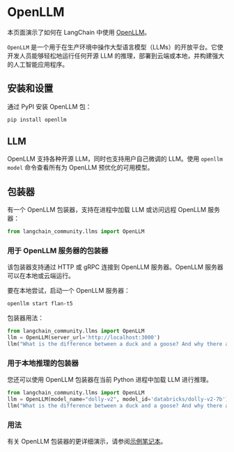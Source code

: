 # OpenLLM

本页面演示了如何在 LangChain 中使用 [OpenLLM](https://github.com/bentoml/OpenLLM)。

`OpenLLM` 是一个用于在生产环境中操作大型语言模型（LLMs）的开放平台。它使开发人员能够轻松地运行任何开源 LLM 的推理，部署到云端或本地，并构建强大的人工智能应用程序。

## 安装和设置

通过 PyPI 安装 OpenLLM 包：

```bash
pip install openllm
```

## LLM

OpenLLM 支持各种开源 LLM，同时也支持用户自己微调的 LLM。使用 `openllm model` 命令查看所有为 OpenLLM 预优化的可用模型。

## 包装器

有一个 OpenLLM 包装器，支持在进程中加载 LLM 或访问远程 OpenLLM 服务器：

```python
from langchain_community.llms import OpenLLM
```

### 用于 OpenLLM 服务器的包装器

该包装器支持通过 HTTP 或 gRPC 连接到 OpenLLM 服务器。OpenLLM 服务器可以在本地或云端运行。

要在本地尝试，启动一个 OpenLLM 服务器：

```bash
openllm start flan-t5
```

包装器用法：

```python
from langchain_community.llms import OpenLLM
llm = OpenLLM(server_url='http://localhost:3000')
llm("What is the difference between a duck and a goose? And why there are so many Goose in Canada?")
```

### 用于本地推理的包装器

您还可以使用 OpenLLM 包装器在当前 Python 进程中加载 LLM 进行推理。

```python
from langchain_community.llms import OpenLLM
llm = OpenLLM(model_name="dolly-v2", model_id='databricks/dolly-v2-7b')
llm("What is the difference between a duck and a goose? And why there are so many Goose in Canada?")
```

### 用法

有关 OpenLLM 包装器的更详细演示，请参阅[示例笔记本](/docs/integrations/llms/openllm)。